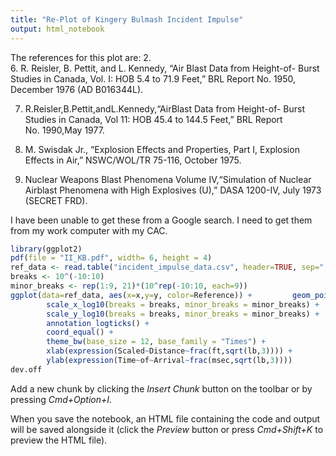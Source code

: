 ```yaml
---
title: "Re-Plot of Kingery Bulmash Incident Impulse"
output: html_notebook
---
```


The references for this plot are:
2.  
6.  R. Reisler, B. Pettit, and L. Kennedy, "Air Blast Data from Height-of- Burst Studies in Canada, Vol. I: HOB 5.4 to 71.9 Feet," BRL Report No. 1950, December 1976 (AD B016344L).

7.  R.Reisler,B.Pettit,andL.Kennedy,"AirBlast Data from Height-of- Burst Studies in Canada, Vol 11: HOB 45.4 to 144.5 Feet," BRL Report No. 1990,May 1977.

8.  M. Swisdak Jr., "Explosion Effects and Properties, Part I, Explosion Effects in Air," NSWC/WOL/TR 75-116, October 1975.

9.  Nuclear Weapons Blast Phenomena Volume IV,"Simulation of Nuclear Airblast Phenomena with High Explosives (U)," DASA 1200-IV, July 1973 (SECRET FRD).

I have been unable to get these from a Google search.  I need to get them from my work computer with my CAC.

```r
library(ggplot2)
pdf(file = "II_KB.pdf", width= 6, height = 4)
ref_data <- read.table("incident_impulse_data.csv", header=TRUE, sep=",")
breaks <- 10^(-10:10)
minor_breaks <- rep(1:9, 21)*(10^rep(-10:10, each=9))
ggplot(data=ref_data, aes(x=x,y=y, color=Reference)) +         geom_point(aes(shape=Reference)) +
        scale_x_log10(breaks = breaks, minor_breaks = minor_breaks) +
        scale_y_log10(breaks = breaks, minor_breaks = minor_breaks) +
        annotation_logticks() +
        coord_equal() +
        theme_bw(base_size = 12, base_family = "Times") +
        xlab(expression(Scaled~Distance~frac(ft,sqrt(lb,3)))) +
        ylab(expression(Time~of~Arrival~frac(msec,sqrt(lb,3))))
dev.off
```

Add a new chunk by clicking the *Insert Chunk* button on the toolbar or by pressing *Cmd+Option+I*.

When you save the notebook, an HTML file containing the code and output will be saved alongside it (click the *Preview* button or press *Cmd+Shift+K* to preview the HTML file).
